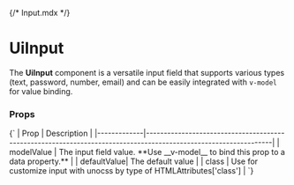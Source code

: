 {/* Input.mdx */}


<Meta of={InputStories} name="Docs" />

# UiInput

The **UiInput** component is a versatile input field that supports various types (text, password, number, email) and can be easily integrated with `v-model` for value binding.

<Canvas of={InputStories.DefaultInput} />

### Props

<Markdown>
  {`
| Prop        | Description                                                                                                     |
|-------------|-----------------------------------------------------------------------------------------------------------------|
| modelValue  | The input field value. **Use __v-model__ to bind this prop to a data property.**                                |
| defaultValue| The default value                                                                                               |
| class       | Use for customize input with unocss by type of HTMLAttributes['class']                                          |
  `}
</Markdown>
